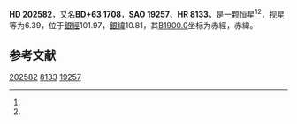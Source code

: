 {{Starbox begin
| name = HD 202582
}}
{{Starbox observe
| epoch = [[J2000.0|J2000.0]]
| constell = {{星座名待查}}<ref name=SIMBAD>{{cite web
 | url=http://simbad.u-strasbg.fr/simbad/sim-id?Ident=HR+8133
 | title=Pulsating variable Star
 | publisher=Centre de Données astronomiques de Strasbourg
 | work=SIMBAD
 | accessdate=2012-07-13
 | archive-date=2016-03-17
 | archive-url=https://web.archive.org/web/20160317124452/http://simbad.u-strasbg.fr/simbad/sim-id?Ident=HR+8133
 | dead-url=no
 }}</ref><ref name=DATA>{{cite web
 | url=http://vizier.u-strasbg.fr/viz-bin/VizieR-5?-out.add=.&-source=5050&-corr=PK=HR&-out.max=9999&HR=8133
 | title=VizieR Detailed Page
 | accessdate=2012-07-13
 | archive-date=2016-03-05
 | archive-url=https://web.archive.org/web/20160305022311/http://vizier.u-strasbg.fr/viz-bin/VizieR-5?-out.add=.&-source=5050&-corr=PK=HR&-out.max=9999&HR=8133
 | dead-url=no
 }}</ref>
| 星官 = 
| ra = {{RA|21|13|42.6}}<ref name=SIMBAD /><ref name=DATA />
| dec = {{DEC|+64|24|14}}<ref name=SIMBAD /><ref name=DATA />
| appmag_v = 6.39<ref name=SIMBAD /><ref name=DATA />
}}
{{Starbox character
| class = G2IV+G2IV<ref name=SIMBAD /><ref name=DATA />
| b-v = 0.6<ref name=SIMBAD /><ref name=DATA />
| u-b = 0.06<ref name=SIMBAD /><ref name=DATA />
| r-i = <ref name=SIMBAD /><ref name=DATA />
| variable = 
}}
{{Starbox astrometry
| radial_v = 0.06
| prop_mo_ra = 30
| parallax = 0.024
| p_error =
}}
{{Starbox catalog
| names =BD+63 1708，[[SAO星表|SAO]] 19257，[[HD星表|HD]] 202582，[[HR星表|HR]] 8133}}
{{Starbox reference |Simbad=HR+8133}}
{{Starbox end}}

'''HD 202582'''，又名'''BD+63 1708'''，'''SAO 19257'''、'''HR 8133'''，是一颗恒星<ref name=SIMBAD /><ref name=DATA />，视星等为6.39，位于[[銀道座標系|銀經]]101.97，[[銀道座標系|銀緯]]10.81，其[[B1900.0|B1900.0]]坐标为赤經{{RA|21|11|39.1}}，赤緯{{DEC|+63|10.81|31}}。

== 参考文献 ==
{{reflist}}

{{star-stub}}

[[Category:HD和HDE天體|202582]]
[[Category:HR天體|8133]]
[[Category:SAO天體|19257]]